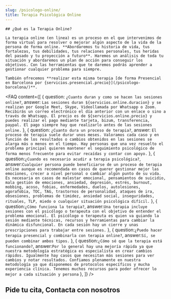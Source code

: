 ```yaml
---
slug: /psicologo-online/
title: Terapia Psicológica Online
---
```



<div class="flex gap-x-8 flex-wrap lg:flex-nowrap items-center">
  <ServicioCard type="online" />
  <div>

    ## ¿Qué es la Terapia Online?

    La terapia online (en linea) es un proceso en el que intervenimos de forma virtual para resolver o mejorar algún aspecto de la vida de la persona de forma online. **Abordaremos tu historia de vida, tus fortalezas, tus debilidades, tus relaciones personales, tus heridas del pasado y tu proyección a futuro**. Haremos un análisis de toda tu situación y abordaremos un plan de acción para conseguir los objetivos. Con las herramientas que te daremos podrás aprender a gestionar cualquier problema para siempre.

    También ofrecemos **realizar esta misma terapia [de forma Presencial en Barcelona por {servicios.presencial.precio}](/psicologo-barcelona/)**.

  </div>
</div>

<ComoEsLaTerapia tipo="online" />
<Problemas tipo="online" />
<Valores />
<Reviews />

<FAQ content={[
  {
    question: `¿Cuanto duran y como se hacen las sesiones online?`,
    answer: `Las sesiones duran ${servicios.online.duracion} y se realizan por Google Meet, Skype, Videollamada por Whatsapp o Zoom. Recibirás un correo electrónico el día anterior con un enlace o sino a través de Whatsapp. El precio es de ${servicios.online.precio} y puedes realizar el pago mediante tarjeta, bizum, transferencia, paypal. El pago siempre hay que realizarlo antes de las sesiones online.`
  },
  {
    question: `¿Cuanto dura un proceso de terapia?`,
    answer: `El proceso de terapia suele durar unos meses. Valoramos cada caso y en función de los resultados o cambios obtenidos en las sesiones se alarga más o menos en el tiempo. Hay personas que una vez resuelto el problema principal quieren mantener el seguimiento psicológico de forma menos frecuente para evitar recaídas y contar con apoyo.`
  },
  {
    question:`¿Cuando es necesario acudir a terapia psicológica?`,
    answer:`Cualquier persona puede beneficiarse de un proceso de terapia online aunque es recomendada en casos de querer gestionar mejor las emociones, crecer a nivel personal o cambiar algún punto de su vida. Es necesaria en casos de malestar emocional, pensamientos de suicidio, mala gestión de emociones, ansiedad, depresión, estrés, burnout, mobbing, acoso, fobias, enfermedades, duelos, autolesiones, agorafobia, TOC, TAG, trastornos de personalidad, ataques de ira, obsesiones, problemas de timidez, ansiedad social, inseguridades, rituales, TLP, miedo o cualquier situación psicológica difícil.`
  },
  {
    question:`¿Cómo funciona la terapia?`,
    answer:`Una terapia incluye sesiones con el psicólogo o terapeuta con el objetivo de entender el problema emocional. El psicólogo o terapeuta es quien va guiando la sesión mediante técnicas, recursos y herramientas para cambiar la dinámica disfuncional. En cada sesión hay un cierre y unas prescripciones para trabajar entre sesiones.`
  },
  {
    question:`¿Puedo hacer terapia presencial y combinarla con terapia online?`,
    answer:`Sí, se pueden combinar ambos tipos.`
  },
  {
    question:`¿Cómo sé que la terapia está funcionando?`,
    answer:`Por lo general hay una mejoría rápida ya que nuestra metodología estratégica es especialista en crear cambios rápidos. Igualmente hay casos que necesitan más sesiones para ver cambios y notar resultados. Confiamos plenamente en nuestra metodología ya que disponemos de protocolos específicos y mucha experiencia clínica. Tenemos muchos recursos para poder ofrecer lo mejor a cada situación y persona`
  },
]} />

<h2>Pide tu cita, Contacta con nosotros</h2>
<ContactForm />
